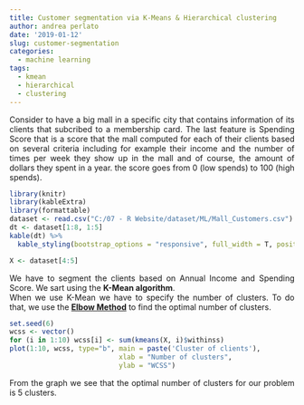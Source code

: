 ```yaml
---
title: Customer segmentation via K-Means & Hierarchical clustering
author: andrea perlato
date: '2019-01-12'
slug: customer-segmentation
categories:
  - machine learning
tags:
  - kmean
  - hierarchical
  - clustering
---
```


<style>
body {
text-align: justify}
</style>


Consider to have a big mall in a specific city that contains information of its clients that subcribed to a membership card.
The last feature is Spending Score that is a score that the mall computed for each of their clients based on several criteria including for example their income and the number of times per week they show up in the mall and of course, the amount of dollars they spent in a year. the score goes from 0 (low spends) to 100 (high spends).


```r
library(knitr)
library(kableExtra)
library(formattable)
dataset <- read.csv("C:/07 - R Website/dataset/ML/Mall_Customers.csv")
dt <- dataset[1:8, 1:5]
kable(dt) %>%
  kable_styling(bootstrap_options = "responsive", full_width = T, position = "center")

X <- dataset[4:5]

```

We have to segment the clients based on Annual Income and Spending Score.
We sart using the **K-Mean algorithm**. </br>
When we use K-Mean we have to specify the number of clusters. To do that, we use the [**Elbow Method**](https://en.wikipedia.org/wiki/Elbow_method_(clustering)) to find the optimal number of clusters.

```r
set.seed(6)
wcss <- vector()
for (i in 1:10) wcss[i] <- sum(kmeans(X, i)$withinss)
plot(1:10, wcss, type="b", main = paste('Cluster of clients'),
                           xlab = "Number of clusters",
                           ylab = "WCSS")


```

From the graph we see that the optimal number of clusters for our problem is 5 clusters.

















